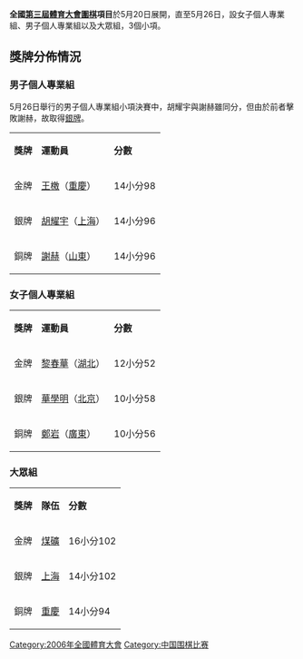 '''全國[[第三屆全國體育大會|第三屆體育大會]][[圍棋|圍棋]]項目'''於5月20日展開，直至5月26日，設女子個人專業組、男子個人專業組以及大眾組，3個小項。

== 獎牌分佈情況 ==
=== 男子個人專業組 ===
5月26日舉行的男子個人專業組小項決賽中，胡耀宇與謝赫雖同分，但由於前者擊敗謝赫，故取得[[銀牌|銀牌]]。
{| class="wikitable"
|- bgcolor="#efefef"
| '''獎牌'''
| '''運動員'''
| '''分數'''
|-
| bgcolor="gold" | 金牌
|[[王檄|王檄]]（[[重慶|重慶]]）
|14小分98 
|-
| bgcolor="silver" | 銀牌
|[[胡耀宇|胡耀宇]]（[[上海|上海]]）
|14小分96 
|-
| bgcolor="cc9966" | 銅牌
|[[谢赫_(中国)|謝赫]]（[[山東|山東]]）
|14小分96 
|}

=== 女子個人專業組 ===
{| class="wikitable"
|- bgcolor="#efefef"
| '''獎牌'''
| '''運動員'''
| '''分數'''
|-
| bgcolor="gold" | 金牌
|[[黎春華|黎春華]]（[[湖北|湖北]]）
|12小分52
|-
| bgcolor="silver" | 銀牌
|[[華學明|華學明]]（[[北京|北京]]）
|10小分58 
|-
| bgcolor="cc9966" | 銅牌
|[[鄭岩|鄭岩]]（[[廣東|廣東]]）
|10小分56 
|}

=== 大眾組 ===
{| class="wikitable"
|- bgcolor="#efefef"
| '''獎牌'''
| '''隊伍'''
| '''分數'''
|-
| bgcolor="gold" | 金牌
| [[煤礦體育協會|煤礦]]
|16小分102
|-
| bgcolor="silver" | 銀牌
| [[上海|上海]]
|14小分102 
|-
| bgcolor="cc9966" | 銅牌
| [[重慶|重慶]]
|14小分94 
|}

[[Category:2006年全國體育大會|Category:2006年全國體育大會]]
[[Category:中国围棋比赛|Category:中国围棋比赛]]